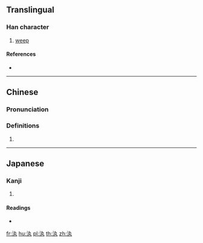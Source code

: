 ==Translingual==

===Han character===
{{Han char|rn=85|rad=水|as=03|sn=6|four=35117|canj=EKNI|ids=⿰氵丸}}

# [[weep]]

====References====
* {{Han ref|kx=0604.140|dkj=17119|dj=0998.090|hdz=31553.030|uh=6C4D|ud=27725|bh=A6C5|bd=42693}}

----

==Chinese==
{{zh-forms}}

===Pronunciation===
{{zh-pron
|m=wán
|c=jyun4
|mc=y
|oc=y
|ma=
|cat=v
}}

===Definitions===
{{zh-hanzi}}

# {{rfdef|lang=zh}}

----

==Japanese==

===Kanji===
{{ja-kanji|grade=|rs=水03}}

# {{defn|lang=ja|sort=水03}}

====Readings====
* {{ja-readings|on=[[かん]] (kan), [[がん]] (gan)|kun=}}

[[fr:汍]]
[[hu:汍]]
[[pl:汍]]
[[th:汍]]
[[zh:汍]]